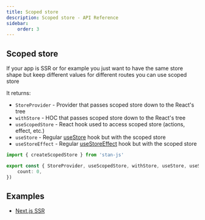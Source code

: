 ```yaml
---
title: Scoped store
description: Scoped store - API Reference
sidebar:
    order: 3
---
```


## Scoped store

If your app is SSR or for example you just want to have the same store shape but keep different values for different routes you can use scoped store

It returns:
- ``StoreProvider`` - Provider that passes scoped store down to the React's tree
- ``withStore`` - HOC that passes scoped store down to the React's tree
- ``useScopedStore`` - React hook used to access scoped store (actions, effect, etc.)
- ``useStore`` - Regular [useStore](../createstore#usestore) hook but with the scoped store
- ``useStoreEffect`` - Regular [useStoreEffect](../createstore#usestoreeffect) hook but with the scoped store

```typescript
import { createScopedStore } from 'stan-js'

export const { StoreProvider, useScopedStore, withStore, useStore, useStoreEffect } = createScopedStore({
    count: 0,
})
``` 

## Examples

- [Next.js SSR](../../examples/nextjs)